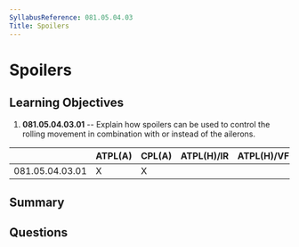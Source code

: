 ```yaml
---
SyllabusReference: 081.05.04.03
Title: Spoilers
---
```


# Spoilers

## Learning Objectives

1. **081.05.04.03.01** -- Explain how spoilers can be used to control the rolling
   movement in combination with or instead of the ailerons.

|                 | ATPL(A) | CPL(A) | ATPL(H)/IR | ATPL(H)/VFR | CPL(H) | IR  | CBIR(A) |
| --------------- | ------- | ------ | ---------- | ----------- | ------ | --- | ------- |
| 081.05.04.03.01 | X       | X      |            |             |        |     |         |

## Summary

## Questions
